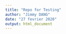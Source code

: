---
title: "Repo for Testing"
author: "Jimmy DANG"
date: "27 fevrier 2020"
output: html_document
---
